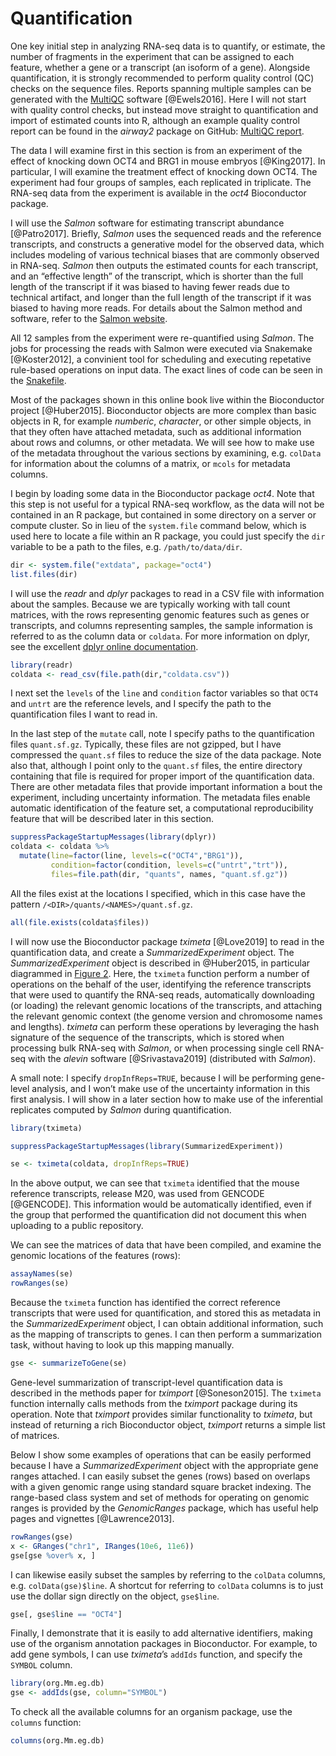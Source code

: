 # Quantification {#quantification}

One key initial step in analyzing RNA-seq data is to quantify,
or estimate, the number of fragments in the experiment that 
can be assigned to each feature, whether a gene or a transcript
(an isoform of a gene). Alongside quantification, it is strongly
recommended to perform quality control (QC) checks on the sequence
files. Reports spanning multiple samples can be generated with 
the [MultiQC](https://multiqc.info/) software [@Ewels2016]. Here 
I will not start with quality control checks, but instead move 
straight to quantification and import of estimated counts into R,
although an example quality control report can be found in the 
*airway2* package on GitHub: 
[MultiQC report](https://github.com/mikelove/airway2/blob/master/inst/extdata/multiqc_report.html).

The data I will examine first in this section is from an experiment
of the effect of knocking down OCT4 and BRG1 in mouse embryos [@King2017].
In particular, I will examine the treatment effect of knocking down OCT4.
The experiment had four groups of samples, each replicated in
triplicate. The RNA-seq data from the experiment is available in the
*oct4* Bioconductor package.

I will use the *Salmon* software for estimating transcript abundance [@Patro2017].
Briefly, *Salmon* uses the sequenced reads and the reference transcripts,
and constructs a generative model for the observed data, which includes
modeling of various technical biases that are commonly observed in RNA-seq.
*Salmon* then outputs the estimated counts for each transcript, and an "effective length"
of the transcript, which is shorter than the full length of the transcript
if it was biased to having fewer reads due to technical artifact, and longer 
than the full length of the transcript if it was biased to having more reads.
For details about the Salmon method and software, refer to the 
[Salmon website](https://combine-lab.github.io/salmon/).

All 12 samples from the experiment were re-quantified using *Salmon*. 
The jobs for processing the reads with Salmon were executed via 
Snakemake [@Koster2012], a convinient tool for scheduling and 
executing repetative rule-based operations on input data.
The exact lines of code can be seen in the
[Snakefile](https://github.com/mikelove/oct4/blob/master/inst/scripts/Snakefile).

Most of the packages shown in this online book live within the Bioconductor
project [@Huber2015]. Bioconductor objects are more complex than
basic objects in R, for example *numberic*, *character*, or other 
simple objects, in that they often have attached metadata, such as
additional information about rows and columns, or other metadata.
We will see how to make use of the metadata throughout the various
sections by examining, e.g. `colData` for information about the columns
of a matrix, or `mcols` for metadata columns.

I begin by loading some data in the Bioconductor package *oct4*.
Note that this step is not useful for a typical RNA-seq workflow,
as the data will not be contained in an R package, but contained
in some directory on a server or compute cluster. So in lieu
of the `system.file` command below, which is used here to locate
a file within an R package, you could just specify the `dir` 
variable to be a path to the files, e.g. `/path/to/data/dir`.

```r
dir <- system.file("extdata", package="oct4")
list.files(dir)
```

I will use the *readr* and *dplyr* packages to read in a CSV
file with information about the samples. Because we are typically
working with tall count matrices, with the rows representing
genomic features such as genes or transcripts, and columns 
representing samples, the sample information is referred to
as the column data or `coldata`. For more information on 
dplyr, see the excellent 
[dplyr online documentation](https://dplyr.tidyverse.org/).

```r
library(readr)
coldata <- read_csv(file.path(dir,"coldata.csv"))
```

I next set the `levels` of the `line` and `condition` factor variables
so that `OCT4` and `untrt` are the reference levels, and I specify
the path to the quantification files I want to read in.

In the last step of the `mutate` call, note I specify paths to the
quantification files `quant.sf.gz`. Typically, these files are not
gzipped, but I have compressed the `quant.sf` files to reduce the 
size of the data package. Note also that, although I point only to the
`quant.sf` files, the entire directory containing that file
is required for proper import of the quantification data. 
There are other metadata files that provide important information a
bout the experiment, including uncertainty information. The
metadata files enable automatic identification of the feature set,
a computational reproducibility feature that will be described later 
in this section.

```r
suppressPackageStartupMessages(library(dplyr))
coldata <- coldata %>% 
  mutate(line=factor(line, levels=c("OCT4","BRG1")),
         condition=factor(condition, levels=c("untrt","trt")),
         files=file.path(dir, "quants", names, "quant.sf.gz"))
```

All the files exist at the locations I specified, which in this case
have the pattern `/<DIR>/quants/<NAMES>/quant.sf.gz`.

```r
all(file.exists(coldata$files))
```

I will now use the Bioconductor package *tximeta* [@Love2019] to 
read in the quantification data, and create a *SummarizedExperiment*
object. The *SummarizedExperiment* object is described in @Huber2015,
in particular diagrammed in 
[Figure 2](https://www.ncbi.nlm.nih.gov/pmc/articles/PMC4509590/figure/F2/).
Here, the `tximeta` function perform a number of operations on the 
behalf of the user, identifying the reference transcripts that were used
to quantify the RNA-seq reads, automatically downloading (or loading)
the relevant genomic locations of the transcripts, and attaching the
relevant genomic context (the genome version and chromosome names and 
lengths). *tximeta* can perform these operations by leveraging the
hash signature of the sequence of the transcripts, which is stored
when processing bulk RNA-seq with *Salmon*, or when processing single
cell RNA-seq with the *alevin* software [@Srivastava2019]
(distributed with *Salmon*).

A small note: I specify `dropInfReps=TRUE`, because I will be
performing gene-level analysis, and I won't make use of the
uncertainty information in this first analysis. I will show 
in a later section how to make use of the inferential replicates
computed by *Salmon* during quantification.

```r
library(tximeta)
```

```r
suppressPackageStartupMessages(library(SummarizedExperiment))
```

```r
se <- tximeta(coldata, dropInfReps=TRUE)
```

In the above output, we can see that `tximeta` identified that
the mouse reference transcripts, release M20, was used from
GENCODE [@GENCODE]. This information would be automatically 
identified, even if the group that performed the quantification
did not document this when uploading to a public repository.

We can see the matrices of data that have been compiled, and 
examine the genomic locations of the features (rows):

```r
assayNames(se)
rowRanges(se)
```

Because the `tximeta` function has identified the correct 
reference transcripts that were used for quantification,
and stored this as metadata in the *SummarizedExperiment* 
object, I can obtain additional information, such as the 
mapping of transcripts to genes. I can then perform a summarization
task, without having to look up this mapping manually.

```r
gse <- summarizeToGene(se)
```

Gene-level summarization of transcript-level quantification data
is described in the methods paper for *tximport* [@Soneson2015].
The `tximeta` function internally calls methods from the
*tximport* package during its operation. Note that *tximport*
provides similar functionality to *tximeta*, but instead of 
returning a rich Bioconductor object, *tximport* returns
a simple list of matrices.

Below I show some examples of operations that can be easily
performed because I have a *SummarizedExperiment* object
with the appropriate gene ranges attached. I can easily
subset the genes (rows) based on overlaps with a given genomic range 
using standard square bracket indexing. The range-based
class system and set of methods for operating on genomic ranges
is provided by the *GenomicRanges* package, which has useful
help pages and vignettes [@Lawrence2013].

```r
rowRanges(gse)
x <- GRanges("chr1", IRanges(10e6, 11e6))
gse[gse %over% x, ]
```

I can likewise easily subset the samples by referring to 
the `colData` columns, e.g. `colData(gse)$line`. 
A shortcut for referring to `colData` columns is to just use 
the dollar sign directly on the object, `gse$line`.

```r
gse[, gse$line == "OCT4"]
```

Finally, I demonstrate that it is easily to add alternative
identifiers, making use of the organism annotation packages
in Bioconductor. For example, to add gene symbols, I can 
use *tximeta*'s `addIds` function, and specify the `SYMBOL`
column. 

```r
library(org.Mm.eg.db)
gse <- addIds(gse, column="SYMBOL")
```

To check all the available columns for an organism package,
use the `columns` function:

```r
columns(org.Mm.eg.db)
```
